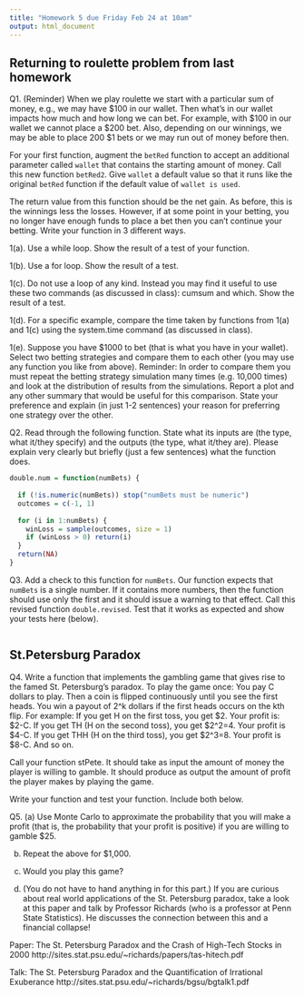```yaml
---
title: "Homework 5 due Friday Feb 24 at 10am"
output: html_document
---
```


## Returning to roulette problem from last homework

Q1. (Reminder) When we play roulette we start with a particular sum of
money, e.g., we may have $100 in our wallet. Then what's in our wallet
impacts how much and how long we can bet.  For example, with $100 in
our wallet we cannot place a $200 bet. Also, depending on our
winnings, we may be able to place 200 $1 bets or we may run out of
money before then.

For your first function, augment the `betRed` function to accept an
additional parameter called `wallet` that contains the starting amount
of money. Call this new function `betRed2`. Give `wallet` a default
value so that it runs like the original `betRed` function if the
default value of `wallet is used`.

The return value from this function should be the net gain.  As
before, this is the winnings less the losses. However, if at some
point in your betting, you no longer have enough funds to place a bet
then you can't continue your betting. Write your function in 3
different ways.

1(a). Use a while loop. Show the result of a test of your function.

1(b). Use a for loop.  Show the result of a test.

1(c). Do not use a loop of any kind. Instead you may find it useful to
use these two commands (as discussed in class): cumsum and which.  Show the result of a test.

1(d). For a specific example, compare the time taken by functions from 1(a) and 1(c) using the system.time command (as discussed in class). 

1(e). Suppose you have $1000 to bet (that is what you have in your wallet). Select two betting strategies and compare them to each other (you may use any function you like from above). Reminder: In order to compare them you must repeat the betting strategy simulation many times (e.g. 10,000 times) and look at the distribution of results from the simulations. Report a plot and any other summary that would be useful for this comparison. State your preference and explain (in just 1-2 sentences) your reason for preferring one strategy over the other. 

Q2. Read through the following function. State what its inputs are (the type, what it/they specify) and the outputs (the type, what it/they are). Please explain very clearly but briefly (just a few sentences) what the function does. 

```r
double.num = function(numBets) {
   
  if (!is.numeric(numBets)) stop("numBets must be numeric")
  outcomes = c(-1, 1)
  
  for (i in 1:numBets) {
    winLoss = sample(outcomes, size = 1)
    if (winLoss > 0) return(i)
  }
  return(NA)
}
```


Q3. Add a check to this function for `numBets`. Our function expects
that `numBets` is a single number. If it contains more numbers, then
the function should use only the first and it should issue a warning
to that effect. Call this revised function `double.revised`. Test that
it works as expected and show your tests here (below).

```r

```

## St.Petersburg Paradox

Q4. Write a function that implements the gambling game that gives rise to the famed St. Petersburg's paradox. To play the game once:
You pay C dollars to play. Then a coin is flipped continuously until you see the first heads. You win a payout of 2^k dollars if the first heads occurs on the kth flip. For example: 
If you get H on the first toss, you get $2. Your profit is: $2-C. 
If you get TH (H on the second toss), you get $2^2=4. Your profit is $4-C.
If you get THH (H on the third toss), you get $2^3=8. Your profit is $8-C.
And so on.

Call your function stPete. It should take as input the amount of money the player is willing to gamble. It should produce as output the amount of profit the player makes by playing the game.

Write your function and test your function. Include both below.

Q5. (a) Use Monte Carlo to approximate the probability that you will make a profit (that is, the probability that your profit is positive) if you are willing to gamble $25.  

(b) Repeat the above for $1,000. 

(c) Would you play this game? 

(d) (You do not have to hand anything in for this part.) If you are curious about real world applications of the St. Petersburg paradox, take a look at this paper and talk by Professor Richards (who is a professor at Penn State Statistics). He discusses the connection between this and a financial collapse!

Paper: The St. Petersburg Paradox and the Crash of High-Tech Stocks in 2000  http://sites.stat.psu.edu/~richards/papers/tas-hitech.pdf

Talk: The St. Petersburg Paradox and the Quantification of Irrational Exuberance http://sites.stat.psu.edu/~richards/bgsu/bgtalk1.pdf
